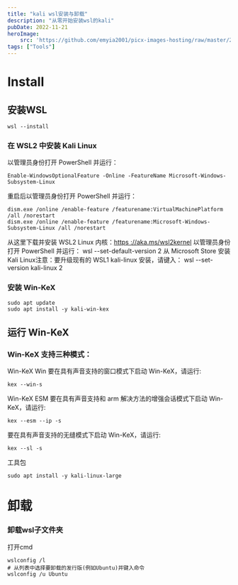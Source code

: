 ```yaml
---
title: "kali wsl安装与卸载"
description: "从零开始安装wsl的kali"
pubDate: 2022-11-21
heroImage: 
    src: 'https://github.com/emyia2001/picx-images-hosting/raw/master/20240626/wallhaven-jxrrmp_2560x1440.1ovasvbvnb.webp'
tags: ["Tools"]
---
```


# Install

## 安装WSL

```
wsl --install
```

### 在 WSL2 中安装 Kali Linux

以管理员身份打开 PowerShell 并运行：

```
Enable-WindowsOptionalFeature -Online -FeatureName Microsoft-Windows-Subsystem-Linux
```

重启后以管理员身份打开 PowerShell 并运行：

```
dism.exe /online /enable-feature /featurename:VirtualMachinePlatform /all /norestart
dism.exe /online /enable-feature /featurename:Microsoft-Windows-Subsystem-Linux /all /norestart
```

从这里下载并安装 WSL2 Linux 内核：[https ://aka.ms/wsl2kernel](https://aka.ms/wsl2kernel)
以管理员身份打开 PowerShell 并运行： wsl --set-default-version 2
从 Microsoft Store 安装 Kali Linux注意：要升级现有的 WSL1 kali-linux 安装，请键入： wsl --set-version kali-linux 2

### 安装 Win-KeX

```
sudo apt update
sudo apt install -y kali-win-kex
```

## 运行 Win-KeX

### Win-KeX 支持三种模式：

Win-KeX Win
要在具有声音支持的窗口模式下启动 Win-KeX，请运行:

```
kex --win-s
```

Win-KeX ESM
要在具有声音支持和 arm 解决方法的增强会话模式下启动 Win-KeX，请运行:

```
kex --esm --ip -s
```

要在具有声音支持的无缝模式下启动 Win-KeX，请运行:

```
kex --sl -s
```

工具包

```
sudo apt install -y kali-linux-large
```

# 卸载

### 卸载wsl子文件夹

打开cmd

```
wslconfig /l
# 从列表中选择要卸载的发行版(例如Ubuntu)并键入命令
wslconfig /u Ubuntu
```